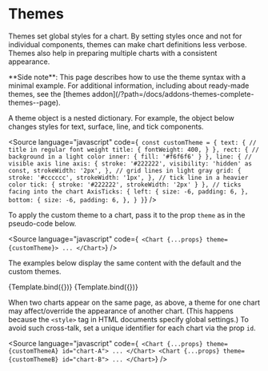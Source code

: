 
<Meta title="Core/Themes" />

# Themes

Themes set global styles for a chart.
By setting styles once and not for individual components, themes can make chart definitions less verbose.
Themes also help in preparing multiple charts with a consistent appearance.

<div className="sidenote">
    **Side note**: This page describes how to use the theme syntax with a minimal example. For
    additional information, including about ready-made themes, see the [themes
    addon](/?path=/docs/addons-themes-complete-themes--page).
</div>

A theme object is a nested dictionary. For example, the object below changes styles
for text, surface, line, and tick components.

<Source
    language="javascript"
    code={`
const customTheme = {
  text: {
    // title in regular font weight
    title: {
      fontWeight: 400,
    }
  },
  rect: {
    // background in a light color
    inner: {
      fill: '#f6f6f6'
    }
  },
  line: {
    // visible axis line
    axis: {
        stroke: '#222222',
        visibility: 'hidden' as const,
        strokeWidth: '2px',
    },
    // grid lines in light gray
    grid: {
      stroke: '#cccccc',
      strokeWidth: '1px',
    },
    // tick line in a heavier color
    tick: {
      stroke: '#222222',
      strokeWidth: '2px'
    }
  },
  // ticks facing into the chart
  AxisTicks: {
    left: {
        size: -6,
        padding: 6,
    },
    bottom: {
        size: -6,
        padding: 6,
    },
  }
}`}
/>

To apply the custom theme to a chart, pass it to the prop `theme` as in the pseudo-code below.

<Source
    language="javascript"
    code={`
<Chart {...props} theme={customTheme}>
  ...
</Chart>`}
/>

The examples below display the same content with the default and the custom themes.

<Canvas>
    <Story
        name="default"
        args={{
            id: 'default-theme',
        }}
        component={ChartWithAxisGrid}
        decorators={[DivDecorator]}
    >
        {Template.bind({})}
    </Story>
    <Story
        name="custom"
        args={{
            id: 'custom-theme',
            theme: customTheme,
        }}
        component={ChartWithAxisGrid}
        decorators={[DivDecorator]}
    >
        {Template.bind({})}
    </Story>
</Canvas>

When two charts appear on the same page, as above, a theme for one chart may affect/override the appearance of another chart.
(This happens because the `<style>` tag in HTML documents specify global settings.)
To avoid such cross-talk, set a unique identifier for each chart via the prop `id`.

<Source
    language="javascript"
    code={`
<Chart {...props} theme={customThemeA} id="chart-A">
  ...
</Chart>
<Chart {...props} theme={customThemeB} id="chart-B">
  ...
</Chart>`}
/>
